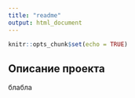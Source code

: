 ```yaml
---
title: "readme"
output: html_document
---
```


```r
knitr::opts_chunk$set(echo = TRUE)
```

## Описание проекта
блабла